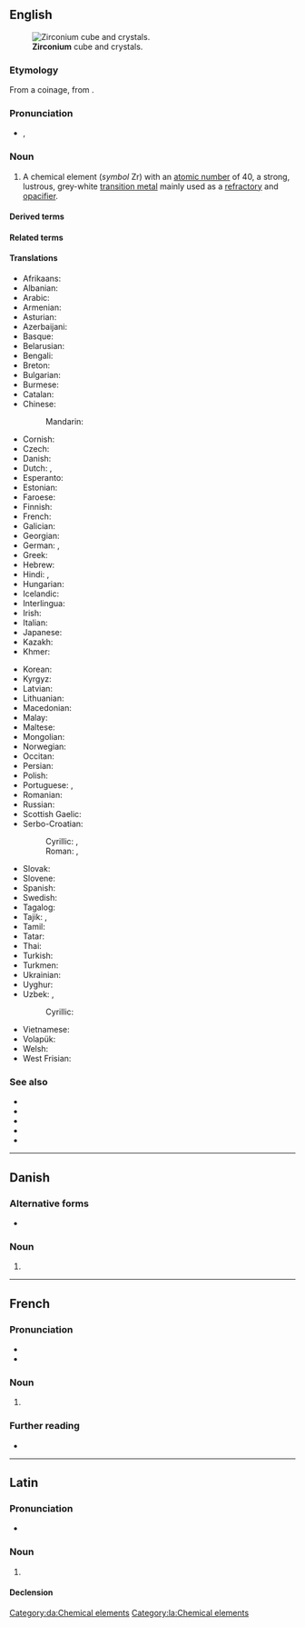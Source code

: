 {{also|Zirconium}}
==English==
{{elements|en|Zr|yttrium|Y|niobium|Nb}}
{{wikipedia}}
[[File:Zirconium crystal bar and 1cm3 cube.jpg|thumb|'''Zirconium''' cube and crystals.]]

===Etymology===
From a {{der|en|NL.|-}} coinage, from {{m|en|zircon}}.

===Pronunciation===
* {{enPR|zûrkō'nēəm}}, {{IPA|en|/zɜːɹˈkoʊniəm/}}

===Noun===
{{en-noun|~}}

# A chemical element (''symbol'' Zr) with an [[atomic number]] of 40, a strong, lustrous, grey-white [[transition metal]] mainly used as a [[refractory]] and [[opacifier]].

====Derived terms====
{{der3|en|cubic zirconium oxide|potassium zirconium fluoride|[[zircaloy]], [[zircalloy]]|[[zirco-]], [[zirconio-]], [[zircono-]]|zirconium carbide|zirconium dioxide|zirconium nitride|zirconium oxide|zirconium tetrachloride}}

====Related terms====
{{rel3|en|zircon|zircona|zirconia|zirconic|zirconolite}}

====Translations====
{{trans-top|chemical element}}
* Afrikaans: {{t+|af|sirkonium}}
* Albanian: {{t|sq|zirkonium}}
* Arabic: {{t|ar|زِيرْكُونْيُوم|m|tr=zirkunyum}}
* Armenian: {{t+|hy|ցիրկոնիում}}
* Asturian: {{t|ast|circoniu|m}}
* Azerbaijani: {{t|az|sirkonium}}
* Basque: {{t|eu|zirkonioa}}
* Belarusian: {{t|be|цырко́ній|m}}
* Bengali: {{t|bn|জিরকোনিয়াম}}
* Breton: {{t+|br|zirkoniom}}
* Bulgarian: {{t|bg|цирко́ний|m}}
* Burmese: {{t|my|ဇာကိုနီယမ်}}
* Catalan: {{t+|ca|zirconi}}
* Chinese:
*: Mandarin: {{t+|cmn|鋯|tr=gào}}
* Cornish: {{t|kw|zerconyum}}
* Czech: {{t+|cs|zirkonium|n}}
* Danish: {{t+|da|zirconium|c}}
* Dutch: {{t+|nl|zirkonium|n}}, {{t+|nl|zirkoon|n}}
* Esperanto: {{t+|eo|zirkonio}}
* Estonian: {{t+|et|tsirkoonium}}
* Faroese: {{t|fo|zirkon}}
* Finnish: {{t+|fi|zirkonium}}
* French: {{t+|fr|zirconium|m}}
* Galician: {{t+|gl|circonio}}
* Georgian: {{t|ka|ცირკონიუმი}}
* German: {{t+|de|Zirkon|n}}, {{t+|de|Zirkonium|n}}
* Greek: {{t+|el|ζιρκόνιο|n}}
* Hebrew: {{t+|he|זירקוניום|tr=zirkónyum}}
* Hindi: {{t|hi|गोमेदातु}}, {{t|hi|ज़र्कोनियम}}
* Hungarian: {{t+|hu|cirkónium}}
* Icelandic: {{t+|is|sirkon}}
* Interlingua: {{t|ia|zirconium}}
* Irish: {{t+|ga|siorcóiniam|m}}
* Italian: {{t+|it|zirconio|m}}
* Japanese: {{t+|ja|ジルコニウム|tr=jirukoniumu}}
* Kazakh: {{t|kk|цирконий}}
* Khmer: {{t|km|សៀកូញ៉ូម}}
{{trans-mid}}
* Korean: {{t+|ko|지르코늄}}
* Kyrgyz: {{t|ky|цирконий}}
* Latvian: {{t|lv|cirkonijs|m}}
* Lithuanian: {{t+|lt|cirkonis|m}}
* Macedonian: {{t|mk|циркониум|m}}
* Malay: {{t+|ms|zirkonium}}
* Maltese: {{t|mt|żirkonju}}
* Mongolian: {{t+|mn|циркони}}
* Norwegian: {{t|no|zirkonium}}
* Occitan: {{t+|oc|zircòni|m}}
* Persian: {{t|fa|زیرکونیم|tr=zirkoniyom}}
* Polish: {{t+|pl|cyrkon|m}}
* Portuguese: {{t+|pt|zircónio}} {{qualifier|Portugal}}, {{t+|pt|zircônio|m}} {{qualifier|Brazil}}
* Romanian: {{t+|ro|zirconiu|n}}
* Russian: {{t+|ru|цирко́ний|m}}
* Scottish Gaelic: {{t|gd|siorcòiniam}}
* Serbo-Croatian:
*: Cyrillic: {{t|sh|цирконијум|m}}, {{t|sh|цѝрко̄ниј|m}}
*: Roman: {{t|sh|cirkonijum|m}}, {{t+|sh|cìrkōnij|m}}
* Slovak: {{t+|sk|zirkónium|n}}
* Slovene: {{t+|sl|cirkonij|m}}
* Spanish: {{t+|es|circonio|m}}
* Swedish: {{t+|sv|zirkonium|n}}
* Tagalog: {{t|tl|sirkonyo}}
* Tajik: {{t|tg|тсирконий}}, {{t|tg|сирконий}}
* Tamil: {{t|ta|வன்தங்கம்}}
* Tatar: {{t|tt|цирконий}}
* Thai: {{t|th|เซอร์โคเนียม}}
* Turkish: {{t+|tr|zirkonyum}}
* Turkmen: {{t|tk|sirkoniý}}
* Ukrainian: {{t|uk|цирко́ній|m}}
* Uyghur: {{t|ug|سىركونىي}}
* Uzbek: {{t+|uz|sirkoniy}}, {{t|uz|tsirkoniy}}
*: Cyrillic: {{t+|uz|цирконий}}
* Vietnamese: {{t|vi|ziriconi}}
* Volapük: {{t+|vo|zirkonin}}
* Welsh: {{t|cy|zirconiwm}}
* West Frisian: {{t|fy|zirkonium}}
{{trans-bottom}}

===See also===
* {{l|en|baddeleyite}}
* {{l|en|hyacinth}}
* {{l|en|jacinth}}
* {{l|en|jargon}}
* {{l|en|ligure}}

----

==Danish==

===Alternative forms===
* {{alter|da|zirkonium}}

===Noun===
{{da-noun}}

# {{l|en|zirconium}}

[[Category:da:Chemical elements]]

----

==French==
{{wikipedia|lang=fr}}

===Pronunciation===
* {{fr-IPA}}
* {{audio|fr|LL-Q150 (fra)-Pamputt-zirconium.wav|Audio}}

===Noun===
{{fr-noun|m|-}}

# {{l|en|zirconium}}

===Further reading===
* {{R:TLFi}}

{{C|fr|Chemical elements}}

----

==Latin==
{{wikipedia|lang=la}}

===Pronunciation===
* {{la-IPA|zircōnium|eccl=yes}}

===Noun===
{{la-noun|zircōnium<2.-ium>}}

# {{l|en|zirconium}}

====Declension====
{{la-ndecl|zircōnium<2.-ium>}}

[[Category:la:Chemical elements]]